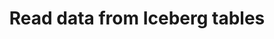 ---
title: "Read data from Iceberg tables"
sidebarTitle: "Read from Iceberg"
url: "/ingestion/sources/iceberg"
---
